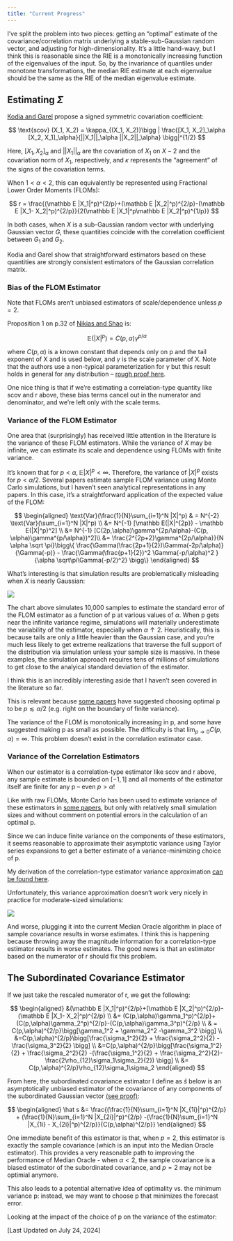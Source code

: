 ```yaml
---
title: "Current Progress"
---
```


I've split the problem into two pieces: getting an "optimal" estimate of the covariance/correlation matrix underlying a stable-sub-Gaussian random vector, and adjusting for high-dimensionality. It's a little hand-wavy, but I think this is reasonable since the RIE is a monotonically increasing function of the eigenvalues of the input. So, by the invariance of quantiles under monotone transformations, the median RIE estimate at each eigenvalue should be the same as the RIE of the median eigenvalue estimate. 

## Estimating $\Sigma$

[Kodia and Garel](https://hal.science/hal-00951885) propose a signed symmetric covariation coefficient:

$$
\text{scov} (X_1, X_2) = \kappa_{(X_1, X_2)}\bigg | \frac{[X_1, X_2]_\alpha [X_2, X_1]_\alpha}{||X_1||_\alpha ||X_2||_\alpha} \bigg|^{1/2}
$$

Here, $[X_1, X_2]_\alpha$ and $||X_1||_\alpha$ are the covariation of $X_1$ on $X-2$ and the covariation norm of $X_1$, respectively, and $\kappa$ represents the "agreement" of the signs of the covariation terms.

When $1 < \alpha < 2$, this can equivalently be represented using Fractional Lower Order Moments (FLOMs):

$$
r = \frac{(\mathbb E |X_1|^p)^{2/p}+(\mathbb E |X_2|^p)^{2/p}-(\mathbb E |X_1- X_2|^p)^{2/p}}{2(\mathbb E |X_1|^p\mathbb E |X_2|^p)^{1/p}}
$$

In both cases, when $X$ is a sub-Gaussian random vector with underlying Gaussian vector $G$, these quantities coincide with the correlation coefficient between $G_1$ and $G_2$.

Kodia and Garel show that straightforward estimators based on these quantities are strongly consistent estimators of the Gaussian correlation matrix. 

### Bias of the FLOM Estimator

Note that FLOMs aren't unbiased estimators of scale/dependence unless $p=2$.

Proposition 1 on p.32 of [Nikias and Shao](https://catalyst.library.jhu.edu/permalink/01JHU_INST/t3c16/alma991014131159707861) is:

$$
\mathbb E(|X|^p) = C(p,\alpha)\gamma^{p/\alpha}
$$

where $C(p,\alpha)$ is a known constant that depends only on p and the tail exponent of X and is used below, and $\gamma$ is the scale parameter of X. Note that the authors use a non-typical parameterization for $\gamma$ but this result holds in general for any distribution -- [rough proof here](open_questions.qmd).

One nice thing is that if we're estimating a correlation-type quantity like scov and r above, these bias terms cancel out in the numerator and denominator, and we're left only with the scale terms.

### Variance of the FLOM Estimator

One area that (surprisingly) has received little attention in the literature is the variance of these FLOM estimators. While the variance of $X$ may be infinite, we can estimate its scale and dependence using FLOMs with finite variance. 

It's known that for $p<\alpha, \mathbb E |X|^p < \infty$. Therefore, the variance of $|X|^p$ exists for $p<\alpha/2$. Several papers estimate sample FLOM variance using Monte Carlo simulations, but I haven't seen analytical representations in any papers. In this case, it's a  straightforward application of the expected value of the FLOM:

$$
\begin{aligned}
\text{Var}(\frac{1}{N}\sum_{i=1}^N |X|^p) & = N^{-2} \text{Var}(\sum_{i=1}^N |X|^p) \\
&= N^{-1} [\mathbb E(|X|^{2p}) - \mathbb E(|X|^p)^2] \\
&= N^{-1} [C(2p,\alpha)\gamma^{2p/\alpha}-(C(p, \alpha)\gamma^{p/\alpha})^2]\\
 &= \frac{2^{2p+2}\gamma^{2p/\alpha}}{N \alpha \sqrt \pi}\bigg\{ \frac{\Gamma(\frac{2p+1}{2})\Gamma(-2p/\alpha)}{\Gamma(-p)} - \frac{\Gamma(\frac{p+1}{2})^2 \Gamma(-p/\alpha)^2 }{\alpha \sqrt\pi\Gamma(-p/2)^2} \bigg\}
\end{aligned}
$$

What's interesting is that simulation results are problematically misleading when $X$ is nearly Gaussian:

![](images/FLOM_simulated_vs_analytical_sd.png)

The chart above simulates 10,000 samples to estimate the standard error of the FLOM estimator as a function of p at various values of $\alpha$. When p gets near the infinite variance regime, simulations will materially underestimate the variability of the estimator, especially when $\alpha \uparrow 2$. Heuristically, this is because tails are only a little heavier than the Gaussian case, and you're much less likely to get extreme realizations that traverse the full support of the distribution via simulation unless your sample size is massive. In these examples, the simulation approach requires tens of millions of simulations to get close to the analyical standard deviation of the estimator. 

I think this is an incredibly interesting aside that I haven't seen covered in the literature so far.

This is relevant because [some papers](https://ieeexplore.ieee.org/document/8579596) have suggested choosing optimal p to be $p \lesssim \alpha/2$ (e.g. right on the boundary of finite variance).

The variance of the FLOM is monotonically increasing in p, and some have suggested making p as small as possible. The difficulty is that $\lim_{p \rightarrow 0} C(p, \alpha) = \infty$. This problem doesn't exist in the correlation estimator case.

### Variance of the Correlation Estimators

When our estimator is a correlation-type estimator like scov and r above, any sample estimate is bounded on $[-1,1]$ and all moments of the estimator itself are finite for any p -- even $p>\alpha$!

Like with raw FLOMs, Monte Carlo has been used to estimate variance of these estimators in [some papers](https://ieeexplore.ieee.org/document/1673451), but only with relatively small simulation sizes and without comment on potential errors in the calculation of an optimal p.

Since we can induce finite variance on the components of these estimators, it seems reasonable to approximate their asymptotic variance using Taylor series expansions to get a better estimate of a variance-minimizing choice of p.

My derivation of the correlation-type estimator variance approximation [can be found here](corr_variance_derivation.qmd).

Unfortunately, this variance approximation doesn't work very nicely in practice for moderate-sized simulations:

![](images/corr_simulated_vs_analytical_sd.png)

And worse, plugging it into the current Median Oracle algorithm in place of sample covariance results in worse estimates. I think this is happening because throwing away the magnitude information for a correlation-type estimator results in worse estimates. The good news is that an estimator based on the numerator of r should fix this problem.

## The Subordinated Covariance Estimator

If we just take the rescaled numerator of r, we get the following:

$$
\begin{aligned}
&(\mathbb E |X_1|^p)^{2/p}+(\mathbb E |X_2|^p)^{2/p}-(\mathbb E |X_1- X_2|^p)^{2/p} \\
&= (C(p,\alpha)\gamma_1^p)^{2/p}+(C(p,\alpha)\gamma_2^p)^{2/p}-(C(p,\alpha)\gamma_3^p)^{2/p}
 \\
& = C(p,\alpha)^{2/p}\bigg[\gamma_1^2 + \gamma_2^2 -\gamma_3^2 \bigg] \\
&=C(p,\alpha)^{2/p}\bigg[\frac{\sigma_1^2}{2} + \frac{\sigma_2^2}{2} -\frac{\sigma_3^2}{2}  \bigg] \\
&=C(p,\alpha)^{2/p}\bigg[\frac{\sigma_1^2}{2} + \frac{\sigma_2^2}{2} -(\frac{\sigma_1^2}{2} + \frac{\sigma_2^2}{2}-\frac{2\rho_{12}\sigma_1\sigma_2}{2}) \bigg] \\
&= C(p,\alpha)^{2/p}\rho_{12}\sigma_1\sigma_2
\end{aligned}
$$

From here, the subordinated covariance estimator I define as $\hat s$ below is an asymptotically unbiased estimator of the covariance of any components of the subordinated Gaussian vector [(see proof)](sce_derivation.qmd):

$$
\begin{aligned}
\hat s &= \frac{(\frac{1}{N}\sum_{i=1}^N |X_{1i}|^p)^{2/p} + (\frac{1}{N}\sum_{i=1}^N |X_{2i}|^p)^{2/p} -(\frac{1}{N}\sum_{i=1}^N |X_{1i} - X_{2i}|^p)^{2/p}}{C(p,\alpha)^{2/p}}
\end{aligned}
$$

One immediate benefit of this estimator is that, when $p=2$, this estimator is exactly the sample covariance (which is an input into the Median Oracle estimator). This provides a very reasonable path to improving the performance of Median Oracle - when $\alpha<2$, the sample covariance is a biased estimator of the subordinated covariance, and $p=2$ may not be optimial anymore.  

This also leads to a potential alternative idea of optimality vs. the minimum variance p: instead, we may want to choose p that minimizes the forecast error. 

Looking at the impact of the choice of p on the variance of the estimator:

[Last Updated on July 24, 2024]